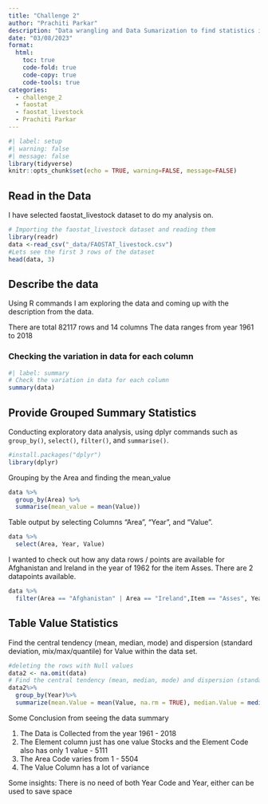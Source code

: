 ```yaml
---
title: "Challenge 2"
author: "Prachiti Parkar"
description: "Data wrangling and Data Sumarization to find statistics in data"
date: "03/08/2023"
format:
  html:
    toc: true
    code-fold: true
    code-copy: true
    code-tools: true
categories:
  - challenge_2
  - faostat
  - faostat_livestock
  - Prachiti Parkar
---
```


```r
#| label: setup
#| warning: false
#| message: false
library(tidyverse)
knitr::opts_chunk$set(echo = TRUE, warning=FALSE, message=FALSE)
```

## Read in the Data
I have selected faostat_livestock dataset to do my analysis on.

```r
# Importing the faostat_livestock dataset and reading them
library(readr)
data <-read_csv("_data/FAOSTAT_livestock.csv")
#Lets see the first 3 rows of the dataset
head(data, 3)
```

## Describe the data

Using R commands I am exploring the data and coming up with the description from the data.

There are total 82117 rows and 14 columns
The data ranges from year 1961 to 2018

### Checking the variation in data for each column

```r
#| label: summary
# Check the variation in data for each column
summary(data)
```

## Provide Grouped Summary Statistics

Conducting  exploratory data analysis, using dplyr commands such as `group_by()`, `select()`, `filter()`, and `summarise()`.


```r
#install.packages("dplyr")
library(dplyr)
```

Grouping by the Area and finding the mean_value
```r
data %>% 
  group_by(Area) %>% 
  summarise(mean_value = mean(Value))
```

Table output by selecting Columns "Area", "Year", and "Value".
```r
data %>% 
  select(Area, Year, Value)
```

I wanted to check out how any data rows / points are available for Afghanistan and Ireland in the year of 1962 for the item Asses. There are 2 datapoints available.
```r
data %>% 
  filter(Area == "Afghanistan" | Area == "Ireland",Item == "Asses", Year == 1962)
```


## Table Value Statistics
Find the central tendency (mean, median, mode) and dispersion (standard deviation, mix/max/quantile) for Value within the data set.
```r
#deleting the rows with Null values
data2 <- na.omit(data)
# Find the central tendency (mean, median, mode) and dispersion (standard deviation, mix/max/quantile) for different subgroups within the data set.
data2%>%
  group_by(Year)%>%
  summarize(mean.Value = mean(Value, na.rm = TRUE), median.Value = median(Value, na.rm = TRUE), min.Value = min(Value, na.rm = TRUE), max.Value = max(Value, na.rm = TRUE), sd.Value = sd(Value, na.rm = TRUE), var.Value = var(Value, na.rm = TRUE), IQR.Value = IQR(Value, na.rm = TRUE))
```

Some Conclusion from seeing the data summary

1. The Data is Collected from the year 1961 - 2018
2. The Element column just has one value Stocks and the Element Code also has only 1 value - 5111
3. The Area Code varies from 1 - 5504
4. The Value Column has a lot of variance

Some insights:
There is no need of both Year Code and Year, either can be used to save space

